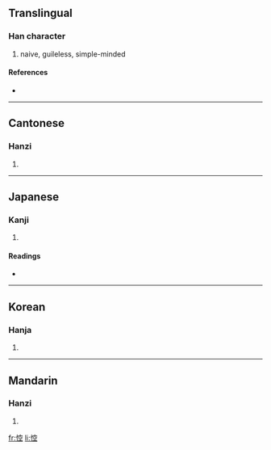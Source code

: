 ==Translingual==

===Han character===
{{Han char|rn=61|rad=心|as=08|sn=11|four=9301<sub>1</sub>|canj=心十金一 (PJCM)}}

# naive, guileless, simple-minded

====References====
* {{Han ref|kx=0389.210|dkj=10746|dj=0723.070|hdz=42319.030|uh=60BE|ud=24766|bh=D554|bd=54612}}

----

==Cantonese==

===Hanzi===
{{yue-hanzi|jyut=|y=hung1}}

# {{defn|Cantonese}}

----

==Japanese==

===Kanji===
{{ja-kanji|grade=|rs=心08}}

# {{defn|Japanese}}

====Readings====
* {{ja-readings|on=[[こう]] (kō), [[く]] (ku)|kun=[[もこと]] (mokoto)}}

----

==Korean==

===Hanja===
{{ko-hanja|hangeul=공|eumhun=|rv=gong|mr=kong|y=kong}}

# {{defn|Korean}}

----

==Mandarin==

===Hanzi===
{{cmn-hanzi|pin=[[kōng]] ([[kong1]])|wg=k'ung<sup>1</sup>}}

# {{defn|Mandarin}}

[[fr:悾]]
[[li:悾]]